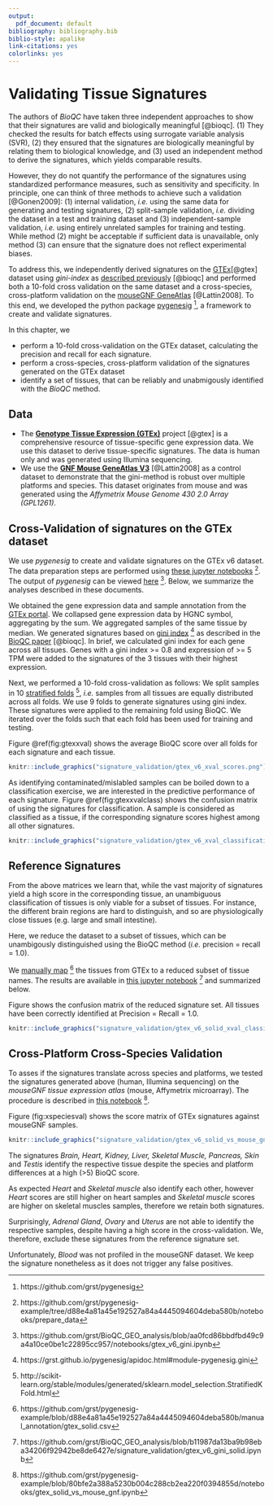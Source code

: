 ```yaml
---
output:
  pdf_document: default
bibliography: bibliography.bib
biblio-style: apalike
link-citations: yes
colorlinks: yes
---
```

# Validating Tissue Signatures {#validating-signatures}

The authors of *BioQC* have taken three independent approaches
to show that their signatures are valid and biologically meaningful [@bioqc].
(1) They checked the results for batch effects using surrogate
variable analysis (SVR), (2) they ensured that the signatures
are biologically meaningful by relating them to biological knowledge,
and (3) used an independent method to derive the signatures, which yields comparable results.

However, they do not quantify the performance of the signatures using
standardized performance measures, such as sensitivity and specificity.
In principle, one can think of three methods to achieve such a
validation [@Gonen2009]: (1) internal validation, *i.e.* using the same
data for generating and testing signatures, (2) split-sample validation,
*i.e.* dividing the dataset in a test and training dataset and (3)
independent-sample validation, *i.e.* using entirely unrelated samples
for training and testing. While method (2) might be acceptable if
sufficient data is unavailable, only method (3) can ensure that the
signature does not reflect experimental biases.

To address this, we independently derived signatures on the
[GTEx](http://gtexportal.org)[@gtex] dataset using *gini-index* as 
[described previously](https://www.ncbi.nlm.nih.gov/pmc/articles/PMC5379536/) [@bioqc] and performed
both a 10-fold cross validation on the same dataset and a cross-species,
cross-platform validation on the [mouseGNF GeneAtlas](https://www.ncbi.nlm.nih.gov/geo/query/acc.cgi?acc=GSE10246) [@Lattin2008].
To this end, we developed the python package [pygenesig](https://github.com/grst/pygenesig) ^[https://github.com/grst/pygenesig],
a framework to create and validate signatures.

In this chapter, we

 * perform a 10-fold cross-validation on the GTEx dataset, calculating the precision and recall for each signature.
 * perform a cross-species, cross-platform validation of the signatures generated on the GTEx dataset
 * identify a set of tissues, that can be reliably and unabmigously identified with the *BioQC* method.


## Data
 * The [**Genotype Tissue Expression (GTEx)**](http://gtexportal.org) project [@gtex] is a comprehensive resource of tissue-specific gene expression data. We use this dataset to derive tissue-specific signatures. The data is human only and was generated using Illumina sequencing.
 * We use the [**GNF Mouse GeneAtlas V3**](https://www.ncbi.nlm.nih.gov/geo/query/acc.cgi?acc=GSE10246) [@Lattin2008] as a control dataset to demonstrate that the gini-method is robust over multiple platforms and species. This dataset originates from mouse and was generated using the *Affymetrix Mouse Genome 430 2.0 Array (GPL1261)*.

## Cross-Validation of signatures on the GTEx dataset
We use *pygenesig* to create and validate signatures on the GTEx v6 dataset. The data preparation steps are performed using [these jupyter notebooks](https://github.com/grst/pygenesig-example/tree/d88e4a81a45e192527a84a4445094604deba580b/notebooks/prepare_data) ^[https://github.com/grst/pygenesig-example/tree/d88e4a81a45e192527a84a4445094604deba580b/notebooks/prepare_data]. The output of *pygenesig* can be viewed [here](https://github.com/grst/BioQC_GEO_analysis/blob/aa0fcd86bbdfbd49c9a4a10ce0be1c22895cc957/notebooks/gtex_v6_gini.ipynb) ^[https://github.com/grst/BioQC_GEO_analysis/blob/aa0fcd86bbdfbd49c9a4a10ce0be1c22895cc957/notebooks/gtex_v6_gini.ipynb]. Below, we summarize the analyses described in these documents.

We obtained the gene expression data and sample annotation from the [GTEx portal](http://gtexportal.org). We collapsed gene 
expression data by HGNC symbol, aggregating by the sum. We aggregated samples of the same tissue by median. 
We generated signatures based on [gini index](https://grst.github.io/pygenesig/apidoc.html#module-pygenesig.gini) ^[https://grst.github.io/pygenesig/apidoc.html#module-pygenesig.gini] as described in the [BioQC paper](https://www.ncbi.nlm.nih.gov/pmc/articles/PMC5379536/) [@bioqc]. In brief, we calculated gini index for each gene across all tissues. Genes with a gini index >= 0.8 and expression of >= 5 TPM were added to the signatures of the 3 tissues with their highest expression. 

Next, we performed a 10-fold cross-validation as follows:
We split samples in 10 [stratified folds](http://scikit-learn.org/stable/modules/generated/sklearn.model_selection.StratifiedKFold.html) ^[http://scikit-learn.org/stable/modules/generated/sklearn.model_selection.StratifiedKFold.html], *i.e.* samples from all tissues are equally distributed across all folds. We use 9 folds to generate signatures using gini index. These signatures were applied to the remaining fold using BioQC. We iterated over the folds such that each fold has been used for training and testing.

Figure \@ref(fig:gtexxval) shows the average BioQC score over all folds for each signature and each tissue.

```r
knitr::include_graphics("signature_validation/gtex_v6_xval_scores.png")
```

As identifying contaminated/mislabled samples can be boiled down to a classification exercise, we are interested in the predictive performance of each signature. Figure \@ref(fig:gtexxvalclass) shows the confusion matrix of using the signatures for classification. A sample is considered as classified as a tissue, if the corresponding signature scores highest among all other signatures.

```r
knitr::include_graphics("signature_validation/gtex_v6_xval_classification.png")
```

## Reference Signatures
From the above matrices we learn that, while the vast majority of signatures yield a high score in the corresponding tissue, an unambiguous classification of tissues is only viable for a subset of tissues.
For instance, the different brain regions are hard to distinguish, and so are physiologically close tissues (e.g. large and small intestine).

Here, we reduce the dataset to a subset of tissues, which can be unambigously distinguished using the BioQC method (*i.e.* precision = recall = 1.0).

We [manually map](https://github.com/grst/pygenesig-example/blob/d88e4a81a45e192527a84a4445094604deba580b/manual_annotation/gtex_solid.csv) ^[https://github.com/grst/pygenesig-example/blob/d88e4a81a45e192527a84a4445094604deba580b/manual_annotation/gtex_solid.csv]
the tissues from GTEx to a reduced subset of tissue names. The results are available in [this jupyter notebook](https://github.com/grst/BioQC_GEO_analysis/blob/b11987da13ba9b98eba34206f92942be8de6427e/signature_validation/gtex_v6_gini_solid.ipynb) ^[https://github.com/grst/BioQC_GEO_analysis/blob/b11987da13ba9b98eba34206f92942be8de6427e/signature_validation/gtex_v6_gini_solid.ipynb]
and summarized below.

Figure \ref{fig:gtexconfmat} shows the confusion matrix of the reduced signature set. All tissues have been correctly identified at Precision = Recall = 1.0.

```r
knitr::include_graphics("signature_validation/gtex_v6_solid_xval_classification.png")
```




## Cross-Platform Cross-Species Validation
To asses if the signatures translate across species and platforms, we tested the signatures generated above (human, Illumina sequencing) on the *mouseGNF tissue expression atlas* (mouse, Affymetrix microarray). The procedure is described in [this notebook](https://github.com/grst/pygenesig-example/blob/80bfe2a388a5230b004c288cb2ea220f0394855d/notebooks/gtex_solid_vs_mouse_gnf.ipynb) ^[https://github.com/grst/pygenesig-example/blob/80bfe2a388a5230b004c288cb2ea220f0394855d/notebooks/gtex_solid_vs_mouse_gnf.ipynb].

Figure \ref(fig:xspeciesval) shows the score matrix of GTEx signatures against mouseGNF samples. 

```r
knitr::include_graphics("signature_validation/gtex_v6_solid_vs_mouse_gnf.png")
```

The signatures *Brain, Heart, Kidney, Liver, Skeletal Muscle, Pancreas, Skin* and *Testis* identify the respective tissue despite the species and platform differences at a high (>5) BioQC score.

As expected *Heart* and *Skeletal muscle* also identify each other, however *Heart* scores are still higher on heart samples and *Skeletal muscle* scores are higher on skeletal muscles samples, therefore we retain both signatures.

Surprisingly, *Adrenal Gland*, *Ovary* and *Uterus* are not able to identify the respective samples, despite having a high score in the cross-validation. We, therefore, exclude these signatures from the reference signature set.

Unfortunately, *Blood* was not profiled in the mouseGNF dataset. We keep the signature nonetheless as it does not trigger any false positives.

\newpage
